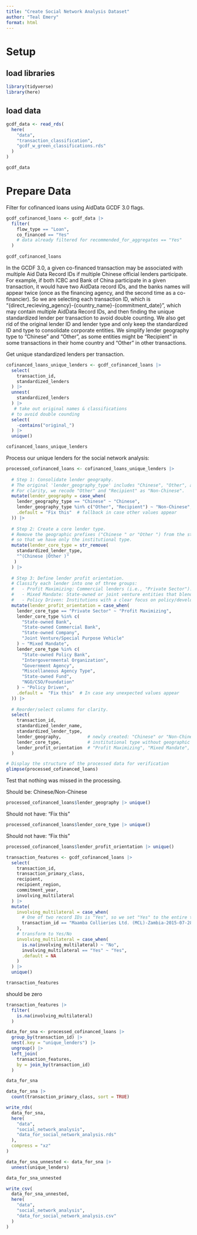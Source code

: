 ```yaml
---
title: "Create Social Network Analysis Dataset"
author: "Teal Emery"
format: html
---
```



# Setup

## load libraries
```r
library(tidyverse)
library(here)
```

## load data
```r
gcdf_data <- read_rds(
  here(
    "data",
    "transaction_classification",
    "gcdf_w_green_classifications.rds"
  )
)

gcdf_data
```


# Prepare Data

Filter for cofinanced loans using AidData GCDF 3.0 flags. 
```r
gcdf_cofinanced_loans <- gcdf_data |> 
  filter(
    flow_type == "Loan",
    co_financed == "Yes"
    # data already filtered for recommended_for_aggregates == "Yes"
  ) 
  
gcdf_cofinanced_loans
```

In the GCDF 3.0, a given co-financed transaction may be associated with multiple Aid Data Record IDs if multiple Chinese official lenders participate.  For example, if both ICBC and Bank of China participate in a given transaction, it would have two AidData record IDs, and the banks names will appear twice (once as the financing agency, and the second time as a co-financier). So we are selecting each transaction ID, which is "{direct_recieving_agency}-{country_name}-{commitment_date}", which may contain multiple AidData Record IDs, and then finding the unique standardized lender per transaction to avoid double counting. We also get rid of the original lender ID and lender type and only keep the standardized ID and type to consolidate corporate entities. We simplify lender geography type to "Chinese" and "Other", as some entities might be "Recipient" in some transactions in their home country and "Other" in other transactions. 


Get unique standardized lenders per transaction.
```r
cofinanced_loans_unique_lenders <- gcdf_cofinanced_loans |> 
  select(
    transaction_id,
    standardized_lenders
  ) |> 
  unnest(
    standardized_lenders
  ) |> 
   # take out original names & classifications
  # to avoid double counding
  select(
    -contains("original_")
  ) |> 
  unique()

cofinanced_loans_unique_lenders
```


Process our unique lenders for the social network analysis:
```r
processed_cofinanced_loans <- cofinanced_loans_unique_lenders |>
  
  # Step 1: Consolidate lender geography.
  # The original 'lender_geography_type' includes "Chinese", "Other", and "Recipient".
  # For clarity, we recode "Other" and "Recipient" as "Non-Chinese".
  mutate(lender_geography = case_when(
    lender_geography_type == "Chinese" ~ "Chinese",
    lender_geography_type %in% c("Other", "Recipient") ~ "Non-Chinese",
    .default = "Fix this"  # fallback in case other values appear
  )) |>
  
  # Step 2: Create a core lender type.
  # Remove the geographic prefixes ("Chinese " or "Other ") from the standardized lender type,
  # so that we have only the institutional type.
  mutate(lender_core_type = str_remove(
    standardized_lender_type, 
    "^(Chinese |Other )"
   )
  ) |>
  
  # Step 3: Define lender profit orientation.
  # Classify each lender into one of three groups:
  #   - Profit Maximizing: Commercial lenders (i.e., "Private Sector").
  #   - Mixed Mandate: State-owned or joint venture entities that blend commercial and policy roles.
  #   - Policy Driven: Institutions with a clear focus on policy/development (e.g., policy banks, government agencies, MDBs).
  mutate(lender_profit_orientation = case_when(
    lender_core_type == "Private Sector" ~ "Profit Maximizing",
    lender_core_type %in% c(
      "State-owned Bank", 
      "State-owned Commercial Bank", 
      "State-owned Company", 
      "Joint Venture/Special Purpose Vehicle"
    ) ~ "Mixed Mandate",
    lender_core_type %in% c(
      "State-owned Policy Bank", 
      "Intergovernmental Organization", 
      "Government Agency", 
      "Miscellaneous Agency Type", 
      "State-owned Fund", 
      "NGO/CSO/Foundation"
    ) ~ "Policy Driven",
    .default =  "Fix this"  # In case any unexpected values appear
  )) |>
  
  # Reorder/select columns for clarity.
  select(
    transaction_id,
    standardized_lender_name,
    standardized_lender_type,
    lender_geography,          # newly created: "Chinese" or "Non-Chinese"
    lender_core_type,          # institutional type without geographic prefix
    lender_profit_orientation  # "Profit Maximizing", "Mixed Mandate", or "Policy Driven"
  )

# Display the structure of the processed data for verification
glimpse(processed_cofinanced_loans)
```
Test that nothing was missed in the processing.

Should be: Chinese/Non-Chinese
```r
processed_cofinanced_loans$lender_geography |> unique()
```

Should not have: "Fix this"
```r
processed_cofinanced_loans$lender_core_type |> unique()
```

Should not have: "Fix this"
```r
processed_cofinanced_loans$lender_profit_orientation |> unique()
```




```r
transaction_features <- gcdf_cofinanced_loans |>
  select(
    transaction_id,
    transaction_primary_class,
    recipient,
    recipient_region,
    commitment_year,
    involving_multilateral
  ) |> 
  mutate(
    involving_multilateral = case_when(
      # One of two record IDs is "Yes", so we set "Yes" to the entire transaction.
      transaction_id == "Maamba Collieries Ltd. (MCL)-Zambia-2015-07-28" ~ "Yes"
    ), 
    # transform to Yes/No
    involving_multilateral = case_when(
      is.na(involving_multilateral) ~ "No",
      involving_multilateral == "Yes" ~ "Yes",
      .default = NA
    )
  ) |> 
  unique()

transaction_features 
```

should be zero
```r
transaction_features |> 
  filter(
    is.na(involving_multilateral)
  )
```



```r
data_for_sna <- processed_cofinanced_loans |> 
  group_by(transaction_id) |> 
  nest(.key = "unique_lenders") |> 
  ungroup() |> 
  left_join(
    transaction_features,
    by = join_by(transaction_id)
  )

data_for_sna
```


```r
data_for_sna |> 
  count(transaction_primary_class, sort = TRUE)
```

```r
write_rds(
  data_for_sna,
  here(
    "data",
    "social_network_analysis",
    "data_for_social_network_analysis.rds"
  ),
  compress = "xz"
)
```

```r
data_for_sna_unnested <- data_for_sna |> 
  unnest(unique_lenders) 

data_for_sna_unnested
```

```r
write_csv(
  data_for_sna_unnested,
  here(
    "data",
    "social_network_analysis",
    "data_for_social_network_analysis.csv"
  )
)
```